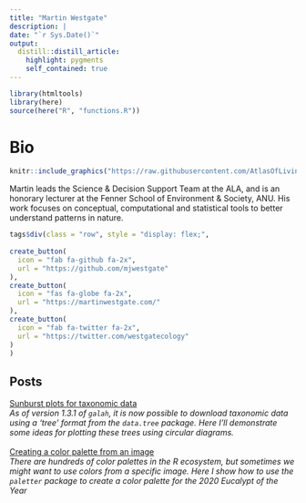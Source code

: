 ```yaml
---
title: "Martin Westgate"
description: |
date: "`r Sys.Date()`"
output: 
  distill::distill_article:
    highlight: pygments
    self_contained: true
---
```

```r
library(htmltools)
library(here)
source(here("R", "functions.R"))
```
# Bio
:::float-image
```r
knitr::include_graphics("https://raw.githubusercontent.com/AtlasOfLivingAustralia/SDS_website/main/images/people/martin.jpg")
```
Martin leads the Science & Decision Support Team at the ALA, and is an honorary lecturer at the Fenner School of Environment & Society, ANU. His work focuses on conceptual, computational and statistical tools to better understand patterns in nature.
```r
tags$div(class = "row", style = "display: flex;",
         
create_button(
  icon = "fab fa-github fa-2x",
  url = "https://github.com/mjwestgate"
),
create_button(
  icon = "fas fa-globe fa-2x",
  url = "https://martinwestgate.com/"
),
create_button(
  icon = "fab fa-twitter fa-2x",
  url = "https://twitter.com/westgatecology"
)
)
```
:::
<h2>Posts</h2>

<a href='C:/Users/KEL329/OneDrive - CSIRO/Documents/ALA/Github/ala-labs/_site/posts/2021-08-24_sunburst-plots-for-taxonomic-data/index.html'>Sunburst plots for taxonomic data</a><br><em>As of version 1.3.1 of `galah`, it is now possible to download taxonomic data  using a 'tree' format from the `data.tree` package. Here I'll demonstrate some ideas for plotting these trees using circular diagrams.</em><br><br>
<a href='C:/Users/KEL329/OneDrive - CSIRO/Documents/ALA/Github/ala-labs/_site/posts/2021-03-20_creating-a-color-palette-from-an-image/index.html'>Creating a color palette from an image</a><br><em>There are hundreds of color palettes in the R ecosystem, but sometimes we might want to use colors from a specific image. Here I show how to  use the `paletter` package to create a color palette for the 2020 Eucalypt of  the Year</em><br><br>
